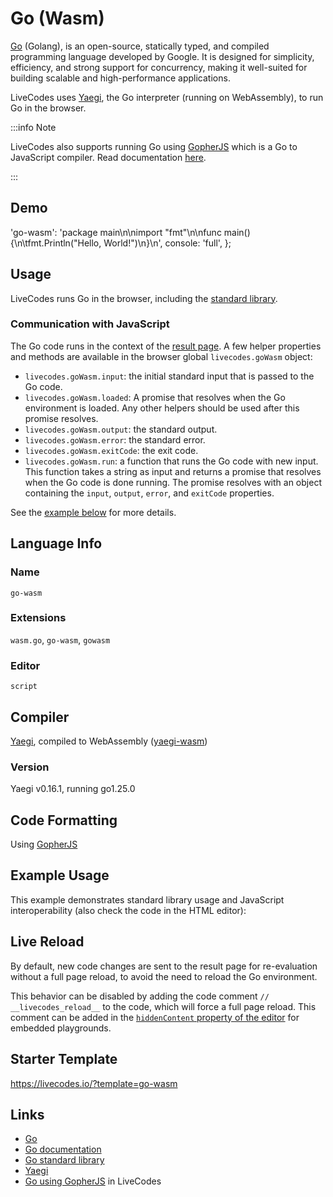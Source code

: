# Go (Wasm)

[Go](https://go.dev/) (Golang), is an open-source, statically typed, and compiled programming language developed by Google. It is designed for simplicity, efficiency, and strong support for concurrency, making it well-suited for building scalable and high-performance applications.

LiveCodes uses [Yaegi](https://github.com/traefik/yaegi), the Go interpreter (running on WebAssembly), to run Go in the browser.

:::info Note

LiveCodes also supports running Go using [GopherJS](https://github.com/gopherjs/gopherjs) which is a Go to JavaScript compiler. Read documentation [here](./go.mdx).

:::

## Demo


  'go-wasm': 'package main\n\nimport "fmt"\n\nfunc main() {\n\tfmt.Println("Hello, World!")\n}\n',
  console: 'full',
};

<LiveCodes params={params}></LiveCodes>

## Usage

LiveCodes runs Go in the browser, including the [standard library](https://pkg.go.dev/std).


### Communication with JavaScript

The Go code runs in the context of the [result page](../features/result.mdx).
A few helper properties and methods are available in the browser global `livecodes.goWasm` object:

- `livecodes.goWasm.input`: the initial standard input that is passed to the Go code.
- `livecodes.goWasm.loaded`: A promise that resolves when the Go environment is loaded. Any other helpers should be used after this promise resolves.
- `livecodes.goWasm.output`: the standard output.
- `livecodes.goWasm.error`: the standard error.
- `livecodes.goWasm.exitCode`: the exit code.
- `livecodes.goWasm.run`: a function that runs the Go code with new input. This function takes a string as input and returns a promise that resolves when the Go code is done running. The promise resolves with an object containing the `input`, `output`, `error`, and `exitCode` properties.

See the [example below](#example-usage) for more details.

## Language Info

### Name

`go-wasm`

### Extensions

`wasm.go`, `go-wasm`, `gowasm`

### Editor

`script`

## Compiler

[Yaegi](https://github.com/traefik/yaegi), compiled to WebAssembly ([yaegi-wasm](https://github.com/Muhammad-Ayman/yaegi-wasm))

### Version

Yaegi v0.16.1, running go1.25.0

## Code Formatting

Using [GopherJS](https://github.com/gopherjs/gopherjs)

## Example Usage

This example demonstrates standard library usage and JavaScript interoperability (also check the code in the HTML editor):

<LiveCodes template="go-wasm" height="80vh"></LiveCodes>


## Live Reload

By default, new code changes are sent to the result page for re-evaluation without a full page reload, to avoid the need to reload the Go environment.

This behavior can be disabled by adding the code comment `// __livecodes_reload__` to the code, which will force a full page reload.
This comment can be added in the [`hiddenContent` property of the editor](../configuration/configuration-object.mdx#markup) for embedded playgrounds.

## Starter Template

https://livecodes.io/?template=go-wasm

## Links

- [Go](https://go.dev/)
- [Go documentation](https://go.dev/doc/)
- [Go standard library](https://pkg.go.dev/std)
- [Yaegi](https://github.com/traefik/yaegi)
- [Go using GopherJS](./go.mdx) in LiveCodes
